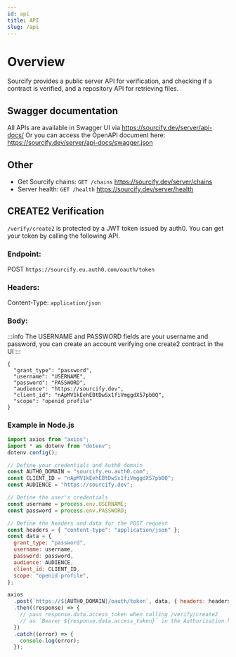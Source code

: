 ```yaml
---
id: api
title: API
slug: /api
---
```


# Overview

Sourcify provides a public server API for verification, and checking if a contract is verified, and a repository API for retrieving files.

## Swagger documentation

All APIs are available in Swagger UI via https://sourcify.dev/server/api-docs/
Or you can access the OpenAPI document here: https://sourcify.dev/server/api-docs/swagger.json

## Other

- Get Sourcify chains: `GET /chains` https://sourcify.dev/server/chains
- Server health: `GET /health` https://sourcify.dev/server/health

## CREATE2 Verification

`/verify/create2` is protected by a JWT token issued by auth0. You can get your token by calling the following API.

### Endpoint:

POST `https://sourcify.eu.auth0.com/oauth/token`

### Headers:

Content-Type: `application/json`

### Body:

:::info
The USERNAME and PASSWORD fields are your username and password, you can create an account verifying one create2 contract in the UI
:::

```
{
  "grant_type": "password",
  "username": "USERNAME",
  "password": "PASSWORD",
  "audience": "https://sourcify.dev",
  "client_id": "nApMV1kEehEBtDwSx1fiVmggdX57pb0Q",
  "scope": "openid profile"
}
```

### Example in Node.js

```jsx
import axios from "axios";
import * as dotenv from "dotenv";
dotenv.config();

// Define your credentials and Auth0 domain
const AUTH0_DOMAIN = "sourcify.eu.auth0.com";
const CLIENT_ID = "nApMV1kEehEBtDwSx1fiVmggdX57pb0Q";
const AUDIENCE = "https://sourcify.dev";

// Define the user's credentials
const username = process.env.USERNAME;
const password = process.env.PASSWORD;

// Define the headers and data for the POST request
const headers = { "content-type": "application/json" };
const data = {
  grant_type: "password",
  username: username,
  password: password,
  audience: AUDIENCE,
  client_id: CLIENT_ID,
  scope: "openid profile",
};

axios
  .post(`https://${AUTH0_DOMAIN}/oauth/token`, data, { headers: headers })
  .then((response) => {
    // pass response.data.access_token when calling /verify/create2
    // as `Bearer ${response.data.access_token}` in the Authorization header
  })
  .catch((error) => {
    console.log(error);
  });
```
